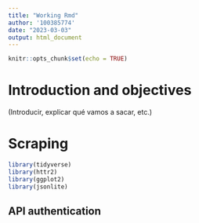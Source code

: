 ```yaml
---
title: "Working Rmd"
author: '100385774'
date: "2023-03-03"
output: html_document
---
```


```r
knitr::opts_chunk$set(echo = TRUE)
```

# Introduction and objectives
(Introducir, explicar qué vamos a sacar, etc.)

# Scraping

```r
library(tidyverse)
library(httr2)
library(ggplot2)
library(jsonlite)
```


## API authentication


